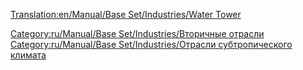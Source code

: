[[Translation:en/Manual/Base Set/Industries/Water Tower]]

{{ru/Manual/Base Set/Industries/Промышленность| Изображение=en/Manual/Base Set/Industries/Water tower.gif
| имя=Водонапорная башня
| Климат=[[ru/Manual/Климат| Субтропический]]
| Принимает=[[ru/Manual/Base Set/Cargos/Вода|Вода]]
| Производит=ничего
| Примечания= Не представлена в других [[ru/Manual/Климат | климатах]].
Может располагаться только в городе в районе пустыни.
}}

[[Category:ru/Manual/Base Set/Industries/Вторичные отрасли]]
[[Category:ru/Manual/Base Set/Industries/Отрасли субтропического климата]]